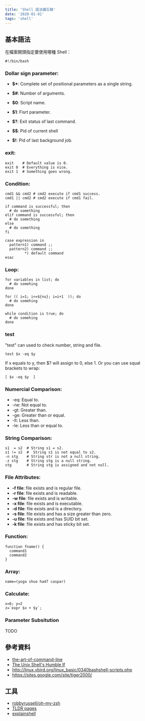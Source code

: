```yaml
---
title: 'Shell 語法備忘錄'
date: '2020-01-01'
tags: 'shell'
---
```


## 基本語法

在檔案開頭指定要使用哪種 Shell：

```shell
#!/bin/bash
```

### Dollar sign parameter:

- **\$\***: Complete set of positional parameters as a single string.
- **\$#**: Number of arguments.
- **\$0**: Script name.
- **\$1**: Fisrt parameter.

- **\$?**: Exit status of last command.
- **\$\$**: Pid of current shell
- **\$!**: Pid of last background job.

### exit:

```
exit    # Default value is 0.
exit 0  # Everything is nice.
exit 1  # Something goes wrong.
```

### Condition:

```shell
cmd1 && cmd2 # cmd2 execute if cmd1 success.
cmd1 || cmd2 # cmd2 execute if cmd1 fail.

if command is successful; then
  # do something
elif command is successful; then
  # do something
else
  # do something
fi

case expression in
  pattern1) command ;;
  pattern2) command ;;
         *) default command
esac
```

### Loop:

```shell
for variables in list; do
  # do somehing
done

for (( i=1; i<=${nu}; i=i+1  )); do
  # do somehing
done

while condition is true; do
  # do somehing
done
```

### test

"test" can used to check number, string and file.

```shell
test $x -eq $y
```

If x equals to y, then \$? will assign to 0, else 1.
Or you can use squal brackets to wrap:

```shell
[ $x -eq $y  ]
```

### Numercial Comparison:

- -eq: Equal to.
- -ne: Not equal to.
- -gt: Greater than.
- -ge: Greater than or equal.
- -lt: Less than.
- -le: Less than or equal to.

### String Comparison:

```shell
s1  = s2  # String s1 = s2.
s1 != s2  #  String s1 is not equal to s2.
-n stg    # String str is not a null string.
-z stg    # String stg is a null string.
stg       # String stg is assigned and not null.
```

### File Attributes:

- **-f file**: file exists and is regular file.
- **-r file**: file exists and is readable.
- **-w file**: file exists and is writable.
- **-x file**: file exists and is executable.
- **-d file**: file exists and is a directory.
- **-s file**: file exists and has a size greater than zero.
- **-u file**: file exists and has SUID bit set.
- **-k file**: file exists and has sticky bit set.

### Function:

```
function fname() {
  command1
  command2
}
```

### Array:

```
name=(yoga shuo ha47 caspar)
```

### Calculate:

```shell
x=6; y=2
z=`expr $x + $y`;
```

### Parameter Subsitution

TODO

## 參考資料

- [the-art-of-command-line](https://github.com/jlevy/the-art-of-command-line)
- [The Unix Shell's Humble If](https://thoughtbot.com/blog/the-unix-shells-humble-if)
- http://linux.vbird.org/linux_basic/0340bashshell-scripts.php
- https://sites.google.com/site/tiger2000/

## 工具

- [robbyrussell/oh-my-zsh](https://github.com/robbyrussell/oh-my-zsh)
- [TLDR pages](http://tldr-pages.github.io/)
- [explainshell](http://explainshell.com/)
